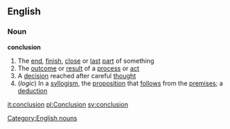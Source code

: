 ==English==
===Noun===
'''conclusion'''
#The [[end]], [[finish]], [[close]] or [[last]] [[part]] of something
#The [[outcome]] or [[result]] of a [[process]] or [[act]]
#A [[decision]] reached after careful [[thought]]
#(''logic'') In a [[syllogism]], the [[proposition]] that [[follow]]s from the [[premises]]; a [[deduction]]
[[Category:English nouns]]

[[it:conclusion]]
[[pl:Conclusion]]
[[sv:conclusion]]